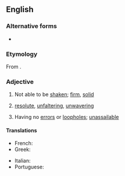 ==English==

===Alternative forms===
* {{alter|en|unshakeable}}

===Etymology===
From {{af|en|un-|shake|-able}}.

===Adjective===
{{en-adj}}

# Not able to be [[shaken]]; [[firm]], [[solid]]
#: {{ant|en|shakable}}
# [[resolute]], [[unfaltering]], [[unwavering]]
# {{lb|en|figuratively}} Having no [[error]]s or [[loophole]]s; [[unassailable]]

====Translations====
{{trans-top|not able to be shaken}}
* French: {{t+|fr|inébranlable}}
* Greek: {{t+|el|ακατάλυτος}}
{{trans-mid}}
* Italian: {{t+|it|incrollabile}}
* Portuguese: {{t+|pt|inabalável}}
{{trans-bottom}}